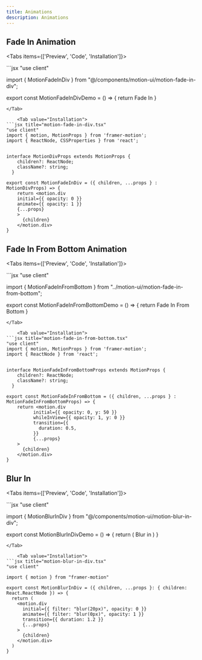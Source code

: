 ```yaml
---
title: Animations
description: Animations
---
```




## Fade In Animation

<Tabs items={['Preview', 'Code', 'Installation']}>
  <Tab value="Preview">
  <AnimationContainer>
  <div className="flex-row-center pt-4">
    <MotionFadeInDivDemo></MotionFadeInDivDemo>
  </div>
  </AnimationContainer>
  </Tab>
  <Tab value="Code">
```jsx
"use client"

import { MotionFadeInDiv } from "@/components/motion-ui/motion-fade-in-div";

export const MotionFadeInDivDemo = () => {
    return <MotionFadeInDiv>Fade In</MotionFadeInDiv>
}
```
</Tab>

    <Tab value="Installation">
```jsx title="motion-fade-in-div.tsx"
"use client"
import { motion, MotionProps } from 'framer-motion';
import { ReactNode, CSSProperties } from 'react';


interface MotionDivProps extends MotionProps {
    children?: ReactNode;
    className?: string;
  }

export const MotionFadeInDiv = ({ children, ...props } : MotionDivProps) => {
    return <motion.div
    initial={{ opacity: 0 }}
    animate={{ opacity: 1 }}
    {...props}
    >
      {children}
    </motion.div>
}
```
  </Tab>
</Tabs>


## Fade In From Bottom Animation


<Tabs items={['Preview', 'Code', 'Installation']}>
  <Tab value="Preview">
  <AnimationContainer>
  <div className="flex-row-center pt-4">
    <MotionFadeInFromBottomDemo></MotionFadeInFromBottomDemo>
  </div>
  </AnimationContainer>
  </Tab>
  <Tab value="Code">
```jsx
"use client"

import { MotionFadeInFromBottom } from "../motion-ui/motion-fade-in-from-bottom";

export const MotionFadeInFromBottomDemo = () => {
    return <MotionFadeInFromBottom>Fade In From Bottom</MotionFadeInFromBottom>
}
```
</Tab>

    <Tab value="Installation">
```jsx title="motion-fade-in-from-bottom.tsx"
"use client"
import { motion, MotionProps } from 'framer-motion';
import { ReactNode } from 'react';


interface MotionFadeInFromBottomProps extends MotionProps {
    children?: ReactNode;
    className?: string;
  }

export const MotionFadeInFromBottom = ({ children, ...props } : MotionFadeInFromBottomProps) => {
    return <motion.div
          initial={{ opacity: 0, y: 50 }}
          whileInView={{ opacity: 1, y: 0 }}
          transition={{
            duration: 0.5,
          }}
          {...props}
    >
      {children}
    </motion.div>
}
```
  </Tab>
</Tabs>


## Blur In

<Tabs items={['Preview', 'Code', 'Installation']}>
  <Tab value="Preview">
  <AnimationContainer>
  <div className="flex-row-center pt-4">
    <MotionBlurInDivDemo></MotionBlurInDivDemo>
  </div>
  </AnimationContainer>
  </Tab>
  <Tab value="Code">
```jsx
"use client"

import { MotionBlurInDiv } from "@/components/motion-ui/motion-blur-in-div";

export const MotionBlurInDivDemo = () => {
    return (
        <MotionBlurInDiv>Blur in</MotionBlurInDiv>
    )
}
```
</Tab>

    <Tab value="Installation">
```jsx title="motion-blur-in-div.tsx"
"use client"

import { motion } from "framer-motion"
 
export const MotionBlurInDiv = ({ children, ...props }: { children: React.ReactNode }) => {
  return (
    <motion.div
      initial={{ filter: "blur(20px)", opacity: 0 }}
      animate={{ filter: "blur(0px)", opacity: 1 }}
      transition={{ duration: 1.2 }}
      {...props}
    >
      {children}
    </motion.div>
  )
}
```
  </Tab>
</Tabs>

